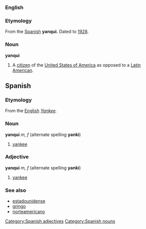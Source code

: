 ===English===
===Etymology===
From the [[w:Spanish language|Spanish]] '''yanqui.''' Dated to [[w:1928|1928]].
===Noun===
'''yanqui'''
# A [[citizen]] of the [[United States of America]] as opposed to a [[Latin America]]n.

==Spanish==
===Etymology===
From the [[w:English language|English]] ''[[Yankee]].''

===Noun===
'''yanqui''' ''m, f'' (alternate spelling '''yanki''')
# [[yankee]]

=== Adjective ===
'''yanqui''' ''m, f'' (alternate spelling '''yanki''')
# [[yankee]]

===See also===
*[[estadounidense]]
*[[gringo]]
*[[norteamericano]]

[[Category:Spanish adjectives]]
[[Category:Spanish nouns]]